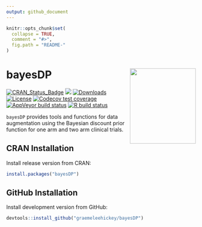 ```yaml
---
output: github_document
---
```


<!-- README.md is generated from README.Rmd. Please edit that file -->

```r
knitr::opts_chunk$set(
  collapse = TRUE,
  comment = "#>",
  fig.path = "README-"
)
```

# bayesDP <img src="man/figures/hex.png" width = "175" height = "200" align="right" />

<!-- badges: start -->
[![CRAN_Status_Badge](https://www.r-pkg.org/badges/version/bayesDP)](https://CRAN.R-project.org/package=bayesDP)
[![](https://cranlogs.r-pkg.org/badges/bayesDP)](https://CRAN.R-project.org/package=bayesDP)
[![Downloads](https://cranlogs.r-pkg.org/badges/grand-total/bayesDP?color=brightgreen)](https://www.r-pkg.org:443/pkg/bayesDP)
[![License](https://img.shields.io/badge/license-GPL%20%28%3E=%203%29-brightgreen.svg?style=flat)](https://www.gnu.org/licenses/gpl-3.0.html)
[![Codecov test coverage](https://codecov.io/gh/graemeleehickey/bayesDP/branch/master/graph/badge.svg)](https://app.codecov.io/gh/graemeleehickey/bayesDP?branch=master)
[![AppVeyor build status](https://ci.appveyor.com/api/projects/status/github/graemeleehickey/bayesDP?branch=master&svg=true)](https://ci.appveyor.com/project/graemeleehickey/bayesDP)
[![R build status](https://github.com/graemeleehickey/bayesDP/workflows/R-CMD-check/badge.svg)](https://github.com/graemeleehickey/bayesDP/actions)
 <!-- badges: end -->
 
`bayesDP` provides tools and functions for data augmentation using the Bayesian discount prior function for one arm and two arm clinical trials.

## CRAN Installation

Install release version from CRAN:

```r
install.packages("bayesDP")
```

## GitHub Installation

Install development version from GitHub:

```r
devtools::install_github("graemeleehickey/bayesDP")
```
